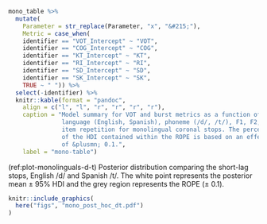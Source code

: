 

```r
mono_table %>%  
  mutate(
    Parameter = str_replace(Parameter, "x", "&#215;"), 
    Metric = case_when(
    identifier == "VOT_Intercept" ~ "VOT", 
    identifier == "COG_Intercept" ~ "COG", 
    identifier == "KT_Intercept" ~ "KT", 
    identifier == "RI_Intercept" ~ "RI", 
    identifier == "SD_Intercept" ~ "SD", 
    identifier == "SK_Intercept" ~ "SK", 
    TRUE ~ " ")) %>% 
  select(-identifier) %>% 
  knitr::kable(format = "pandoc", 
    align = c("l", "l", "r", "r", "r", "r"), 
    caption = "Model summary for VOT and burst metrics as a function of 
               language (English, Spanish), phoneme (/d/, /t/), F1, F2, and 
               item repetition for monolingual coronal stops. The percentage 
               of the HDI contained within the ROPE is based on an effect size 
               of &plusmn; 0.1.", 
    label = "mono-table")
```


(ref:plot-monolinguals-d-t) Posterior distribution comparing the short-lag stops, English /d/ and Spanish /t/. The white point represents the posterior mean &pm; 95% HDI and the grey region represents the ROPE (&pm; 0.1).

```r
knitr::include_graphics(
  here("figs", "mono_post_hoc_dt.pdf")
)
```
